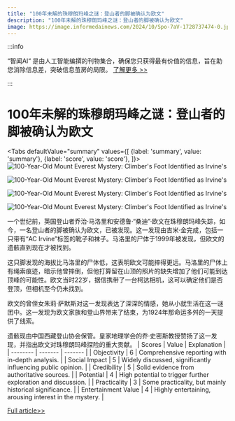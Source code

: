 ```yaml
---
title: "100年未解的珠穆朗玛峰之谜：登山者的脚被确认为欧文"
description: "100年未解的珠穆朗玛峰之谜：登山者的脚被确认为欧文"
image: https://image.informedainews.com/2024/10/Spo-7aV-1728737474-0.jpg
---
```



:::info

“智闻AI“ 是由人工智能编撰的刊物集合，确保您只获得最有价值的信息，旨在助您消除信息差，突破信息茧房的局限。  [了解更多 >>](/)

:::

# 100年未解的珠穆朗玛峰之谜：登山者的脚被确认为欧文


<Tabs
	defaultValue="summary"
	values={[
	{label: 'summary', value: 'summary'},
	{label: 'score', value: 'score'},
]}>
<TabItem value="summary">
<img
  src="https://image.informedainews.com/2024/10/Spo-7aV-1728737474-0.jpg"
  alt="100-Year-Old Mount Everest Mystery: Climber's Foot Identified as Irvine's"
/>

<img
  src="https://image.informedainews.com/2024/10/Spo-mOE-1728737474-1.jpg"
  alt="100-Year-Old Mount Everest Mystery: Climber's Foot Identified as Irvine's"
/>

<img
  src="https://image.informedainews.com/2024/10/Spo-cy1-1728737474-2.jpg"
  alt="100-Year-Old Mount Everest Mystery: Climber's Foot Identified as Irvine's"
/>

<img
  src="https://image.informedainews.com/2024/10/Spo-OQf-1728737474-3.jpg"
  alt="100-Year-Old Mount Everest Mystery: Climber's Foot Identified as Irvine's"
/>



一个世纪前，英国登山者乔治·马洛里和安德鲁·“桑迪”·欧文在珠穆朗玛峰失踪，如今，一名登山者的脚被确认为欧文，已被发现。这一发现由吉米·金完成，包括一只带有“AC Irvine”标签的靴子和袜子。马洛里的尸体于1999年被发现，但欧文的遗骸直到现在才被找到。

这只脚发现的海拔比马洛里的尸体低，这表明欧文可能摔得更远。马洛里的尸体上有绳索痕迹，暗示他曾摔倒，但他打算留在山顶的照片的缺失增加了他们可能到达顶峰的可能性。欧文当时22岁，据信携带了一台柯达相机，这可以确定他们是否登顶，但相机至今仍未找到。

欧文的曾侄女朱莉·萨默斯对这一发现表达了深深的情感，她从小就生活在这一谜团中。这一发现为欧文家族和登山界带来了结束，为1924年那命运多舛的一天提供了线索。

遗骸现由中国西藏登山协会保管。皇家地理学会的乔·史密斯教授赞扬了这一发现，并指出欧文对珠穆朗玛峰探险的重大贡献。
</TabItem>
<TabItem value="score">
	| Scores     | Value   | Explanation |
	| -------- | ------- | ------- |
	| Objectivity  | 6    | Comprehensive reporting with in-depth analysis.    |
	| Social Impact | 5     | Widely discussed, significantly influencing public opinion.    |
	| Credibility    | 5    | Solid evidence from authoritative sources.    |
	| Potential    | 4    | High potential to trigger further exploration and discussion.    |
	| Practicality    | 3    | Some practicality, but mainly historical significance.    |
	| Entertainment Value    | 4    | Highly entertaining, arousing interest in the mystery.    |
</TabItem>
</Tabs>

[Full article>>](https://www.theguardian.com/world/2024/oct/11/mount-everest-sandy-irvine-george-mallory-remains)

